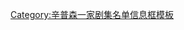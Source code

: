 {{Infobox Simpsons season episode list
| color         = #8BC7D7
| season_number = 8
| start_year    = 1996
| end_year      = 1997
| start_date    = {{Start date|1996|10|27}}
| end_date      = {{end date|1997|5|18}}

| episode_list  = 
#《[[恐怖的树屋第7集]]》
#《[[你只能搬两次家]]》
#《[[不会倒下的霍默]]》
#《[[伯恩斯父子]]》
#《[[天黑后的巴特]]》
#《[[米尔豪斯的别离]]》
#《[[莉萨恋爱记]]》
#《[[飓风内德]]》
#《[[霍默的神秘之旅]]》
#《[[春田镇档案]]》
#《[[玛琦·辛普森的扭曲世界]]》
#《[[疯狂的山]]》
#《{{lang|en|[[Simpsoncalifragilisticexpialacious]]}}》
#《[[痒痒鼠、抓抓猫和新伙伴]]》
#《[[霍默的恐惧症]]》
#《[[另一个兄弟]]》
#《[[妹妹和保姆]]》
#《[[霍默主场迎战第十八条修正案]]》
#《[[小学机密]]》
#《[[狗的叛变]]》
#《[[老人与莉萨]]》
#《[[我们相信玛琦]]》
#《[[霍默的敌人]]》
#《[[辛普森一家番外展示]]》
#《[[莉萨·辛普森的秘密战争]]》
}}<noinclude>
[[Category:辛普森一家剧集名单信息框模板]]
</noinclude>